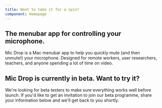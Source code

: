 ```yaml
---
title: Want to take it for a spin?
component: Homepage
---
```




<Panel gridTablet="1fr 1fr" gridWide="1fr 1fr 1fr" fullwidth>
<TextBlock end>

## The menubar app for controlling your microphone.

Mic Drop is a Mac menubar app to help you quickly mute (and then unmute!) your microphone. Designed for remote workers, user researchers, teachers, and anyone spending a lot of time on video.

</TextBlock>
</Panel>

<Panel gridTablet="1fr 1fr" gridWide="1fr 1fr 1fr" fullwidth>
<TextBlock>

## Mic Drop is currently in beta. Want to try it?

We're looking for beta testers to make sure everything works well before launch. If you'd like to get an invitation to join our beta programme, share your information below and we'll get back to you shortly.

</TextBlock>
</Panel>

<SignUpForm />
